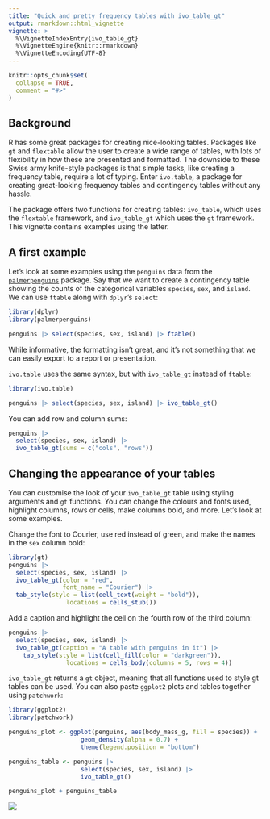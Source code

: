 ```yaml
---
title: "Quick and pretty frequency tables with ivo_table_gt"
output: rmarkdown::html_vignette
vignette: >
  %\VignetteIndexEntry{ivo_table_gt}
  %\VignetteEngine{knitr::rmarkdown}
  %\VignetteEncoding{UTF-8}
---
```


```r
knitr::opts_chunk$set(
  collapse = TRUE,
  comment = "#>"
)
```

## Background
R has some great packages for creating nice-looking tables. Packages like `gt` and `flextable` allow the user to create a wide range of tables, with lots of flexibility in how these are presented and formatted. The downside to these Swiss army knife-style packages is that simple tasks, like creating a frequency table, require a lot of typing. Enter `ivo.table`, a package for creating great-looking frequency tables and contingency tables without any hassle.

The package offers two functions for creating tables: `ivo_table`, which uses the `flextable` framework, and `ivo_table_gt` which uses the `gt` framework. This vignette contains examples using the latter.

## A first example
Let's look at some examples using the `penguins` data from the [`palmerpenguins`](https://cran.r-project.org/package=palmerpenguins) package. Say that we want to create a contingency table showing the counts of the categorical variables `species`, `sex`, and `island`. We can use `ftable` along with `dplyr`'s `select`:

```r
library(dplyr)
library(palmerpenguins)

penguins |> select(species, sex, island) |> ftable()
```

While informative, the formatting isn't great, and it's not something that we can easily export to a report or presentation.

`ivo.table` uses the same syntax, but with `ivo_table_gt` instead of `ftable`:

```r
library(ivo.table)

penguins |> select(species, sex, island) |> ivo_table_gt()
```

You can add row and column sums:

```r
penguins |>
  select(species, sex, island) |>
  ivo_table_gt(sums = c("cols", "rows"))
```


## Changing the appearance of your tables
You can customise the look of your `ivo_table_gt` table using styling arguments and `gt` functions. You can change the colours and fonts used, highlight columns, rows or cells, make columns bold, and more. Let's look at some examples.

Change the font to Courier, use red instead of green, and make the names in the `sex` column bold:

```r
library(gt)
penguins |>
  select(species, sex, island) |>
  ivo_table_gt(color = "red",
               font_name = "Courier") |> 
  tab_style(style = list(cell_text(weight = "bold")),
                locations = cells_stub())
```

Add a caption and highlight the cell on the fourth row of the third column:

```r
penguins |>
  select(species, sex, island) |>
  ivo_table_gt(caption = "A table with penguins in it") |> 
    tab_style(style = list(cell_fill(color = "darkgreen")),
                locations = cells_body(columns = 5, rows = 4))
```

`ivo_table_gt` returns a `gt` object, meaning that all functions used to style gt tables can be used. You can also paste `ggplot2` plots and tables together using `patchwork`:
 
```r
library(ggplot2)
library(patchwork)

penguins_plot <- ggplot(penguins, aes(body_mass_g, fill = species)) +
                    geom_density(alpha = 0.7) +
                    theme(legend.position = "bottom")

penguins_table <- penguins |>
                    select(species, sex, island) |>
                    ivo_table_gt()

penguins_plot + penguins_table
```
 
![](patchwork.png)


